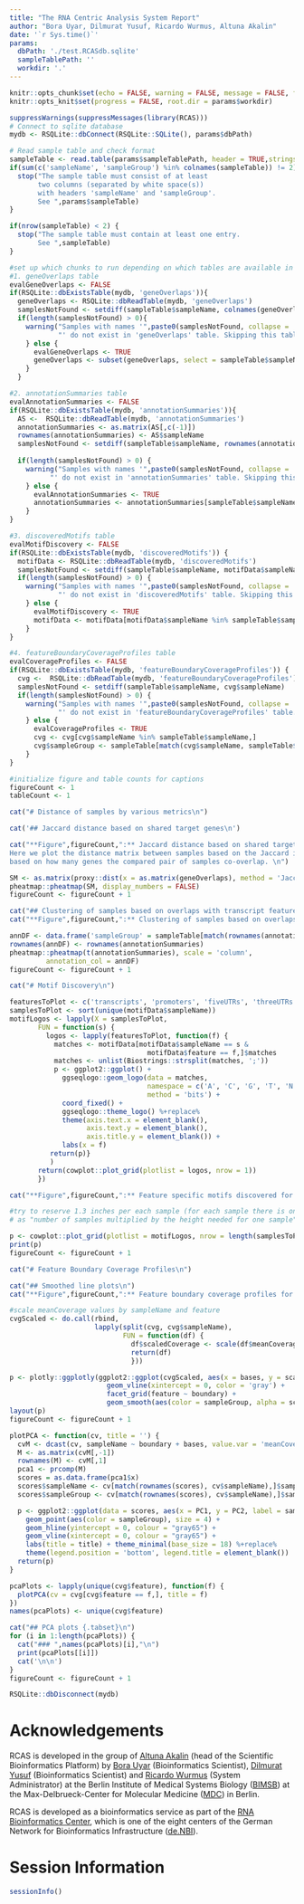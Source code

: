 ```yaml
---
title: "The RNA Centric Analysis System Report"
author: "Bora Uyar, Dilmurat Yusuf, Ricardo Wurmus, Altuna Akalin"
date: '`r Sys.time()`'
params:
  dbPath: './test.RCASdb.sqlite'
  sampleTablePath: ''
  workdir: '.'
---
```


```r
knitr::opts_chunk$set(echo = FALSE, warning = FALSE, message = FALSE, fig.height = 4.5, fig.width = 8)
knitr::opts_knit$set(progress = FALSE, root.dir = params$workdir)
```

```r
suppressWarnings(suppressMessages(library(RCAS)))
# Connect to sqlite database
mydb <- RSQLite::dbConnect(RSQLite::SQLite(), params$dbPath)

# Read sample table and check format
sampleTable <- read.table(params$sampleTablePath, header = TRUE,stringsAsFactors = FALSE)
if(sum(c('sampleName', 'sampleGroup') %in% colnames(sampleTable)) != 2) {
  stop("The sample table must consist of at least 
       two columns (separated by white space(s)) 
       with headers 'sampleName' and 'sampleGroup'. 
       See ",params$sampleTable)
}

if(nrow(sampleTable) < 2) {
  stop("The sample table must contain at least one entry. 
       See ",sampleTable)
}

#set up which chunks to run depending on which tables are available in mydb
#1. geneOverlaps table
evalGeneOverlaps <- FALSE
if(RSQLite::dbExistsTable(mydb, 'geneOverlaps')){
  geneOverlaps <- RSQLite::dbReadTable(mydb, 'geneOverlaps')
  samplesNotFound <- setdiff(sampleTable$sampleName, colnames(geneOverlaps))
  if(length(samplesNotFound) > 0){
    warning("Samples with names '",paste0(samplesNotFound, collapse = ', '),
            "' do not exist in 'geneOverlaps' table. Skipping this table")
    } else {
      evalGeneOverlaps <- TRUE
      geneOverlaps <- subset(geneOverlaps, select = sampleTable$sampleName)
    }
  } 

#2. annotationSummaries table
evalAnnotationSummaries <- FALSE
if(RSQLite::dbExistsTable(mydb, 'annotationSummaries')){
  AS <-  RSQLite::dbReadTable(mydb, 'annotationSummaries')
  annotationSummaries <- as.matrix(AS[,c(-1)])
  rownames(annotationSummaries) <- AS$sampleName
  samplesNotFound <- setdiff(sampleTable$sampleName, rownames(annotationSummaries))
  
  if(length(samplesNotFound) > 0) {
    warning("Samples with names '",paste0(samplesNotFound, collapse = ', '),
          "' do not exist in 'annotationSummaries' table. Skipping this table")
    } else {
      evalAnnotationSummaries <- TRUE
      annotationSummaries <- annotationSummaries[sampleTable$sampleName,]
    }
} 

#3. discoveredMotifs table 
evalMotifDiscovery <- FALSE
if(RSQLite::dbExistsTable(mydb, 'discoveredMotifs')) {
  motifData <- RSQLite::dbReadTable(mydb, 'discoveredMotifs')
  samplesNotFound <- setdiff(sampleTable$sampleName, motifData$sampleName)
  if(length(samplesNotFound) > 0) {
    warning("Samples with names '",paste0(samplesNotFound, collapse = ', '),
            "' do not exist in 'discoveredMotifs' table. Skipping this table")
    } else {
      evalMotifDiscovery <- TRUE
      motifData <- motifData[motifData$sampleName %in% sampleTable$sampleName,]
    }
} 

#4. featureBoundaryCoverageProfiles table
evalCoverageProfiles <- FALSE 
if(RSQLite::dbExistsTable(mydb, 'featureBoundaryCoverageProfiles')) {
  cvg <-  RSQLite::dbReadTable(mydb, 'featureBoundaryCoverageProfiles')
  samplesNotFound <- setdiff(sampleTable$sampleName, cvg$sampleName)
  if(length(samplesNotFound) > 0) {
    warning("Samples with names '",paste0(samplesNotFound, collapse = ', '),
            "' do not exist in 'featureBoundaryCoverageProfiles' table. Skipping this table")
    } else {
      evalCoverageProfiles <- TRUE
      cvg <- cvg[cvg$sampleName %in% sampleTable$sampleName,]
      cvg$sampleGroup <- sampleTable[match(cvg$sampleName, sampleTable$sampleName),]$sampleGroup
    }
}

#initialize figure and table counts for captions
figureCount <- 1
tableCount <- 1
```


```r
cat("# Distance of samples by various metrics\n")
```


```r
cat('## Jaccard distance based on shared target genes\n')

cat("**Figure",figureCount,":** Jaccard distance based on shared target genes. 
Here we plot the distance matrix between samples based on the Jaccard index computed for each pairwise sample 
based on how many genes the compared pair of samples co-overlap. \n")
```

```r
SM <- as.matrix(proxy::dist(x = as.matrix(geneOverlaps), method = 'Jaccard', by_rows = FALSE, diag = TRUE, upper = TRUE))
pheatmap::pheatmap(SM, display_numbers = FALSE)
figureCount <- figureCount + 1
```

```r
cat("## Clustering of samples based on overlaps with transcript features\n")
cat("**Figure",figureCount,":** Clustering of samples based on overlaps with transcript features\n")
```

```r
annDF <- data.frame('sampleGroup' = sampleTable[match(rownames(annotationSummaries), sampleTable$sampleName),]$sampleGroup)
rownames(annDF) <- rownames(annotationSummaries)
pheatmap::pheatmap(t(annotationSummaries), scale = 'column', 
         annotation_col = annDF)
figureCount <- figureCount + 1
```

```r
cat("# Motif Discovery\n")
```

```r
featuresToPlot <- c('transcripts', 'promoters', 'fiveUTRs', 'threeUTRs', 'introns', 'cds')
samplesToPlot <- sort(unique(motifData$sampleName))
motifLogos <- lapply(X = samplesToPlot,
       FUN = function(s) {
         logos <- lapply(featuresToPlot, function(f) {
           matches <- motifData[motifData$sampleName == s &
                                  motifData$feature == f,]$matches
           matches <- unlist(Biostrings::strsplit(matches, ';'))
           p <- ggplot2::ggplot() + 
             ggseqlogo::geom_logo(data = matches,
                                  namespace = c('A', 'C', 'G', 'T', 'N', 'O','E'), 
                                  method = 'bits') +
             coord_fixed() + 
             ggseqlogo::theme_logo() %+replace%
             theme(axis.text.x = element_blank(), 
                   axis.text.y = element_blank(), 
                   axis.title.y = element_blank()) + 
             labs(x = f)
          return(p)}
          )
       return(cowplot::plot_grid(plotlist = logos, nrow = 1))
       })
```

```r
cat("**Figure",figureCount,":** Feature specific motifs discovered for each sample\n")
```

```r
#try to reserve 1.3 inches per each sample (for each sample there is one row of motifs and the height is dynamically adjusted 
# as "number of samples multiplied by the height needed for one sample")

p <- cowplot::plot_grid(plotlist = motifLogos, nrow = length(samplesToPlot), ncol = 1, labels = samplesToPlot, scale = 1)
print(p)
figureCount <- figureCount + 1
```

```r
cat("# Feature Boundary Coverage Profiles\n")
```

```r
cat("## Smoothed line plots\n")
cat("**Figure",figureCount,":** Feature boundary coverage profiles for each sample\n")
```

```r
#scale meanCoverage values by sampleName and feature
cvgScaled <- do.call(rbind, 
                     lapply(split(cvg, cvg$sampleName),
                            FUN = function(df) {
                              df$scaledCoverage <- scale(df$meanCoverage)
                              return(df)
                              }))

p <- plotly::ggplotly(ggplot2::ggplot(cvgScaled, aes(x = bases, y = scaledCoverage)) + 
                        geom_vline(xintercept = 0, color = 'gray') +
                        facet_grid(feature ~ boundary) + 
                        geom_smooth(aes(color = sampleGroup, alpha = scaledCoverage)) + theme_minimal())
layout(p)
figureCount <- figureCount + 1
```


```r
plotPCA <- function(cv, title = '') {
  cvM <- dcast(cv, sampleName ~ boundary + bases, value.var = 'meanCoverage')
  M <- as.matrix(cvM[,-1])
  rownames(M) <- cvM[,1]
  pca1 <- prcomp(M)
  scores = as.data.frame(pca1$x)
  scores$sampleName <- cv[match(rownames(scores), cv$sampleName),]$sampleName
  scores$sampleGroup <- cv[match(rownames(scores), cv$sampleName),]$sampleGroup

  p <- ggplot2::ggplot(data = scores, aes(x = PC1, y = PC2, label = sampleName)) +
    geom_point(aes(color = sampleGroup), size = 4) +
    geom_hline(yintercept = 0, colour = "gray65") +
    geom_vline(xintercept = 0, colour = "gray65") +
    labs(title = title) + theme_minimal(base_size = 18) %+replace% 
    theme(legend.position = 'bottom', legend.title = element_blank())
  return(p)
}

pcaPlots <- lapply(unique(cvg$feature), function(f) {
  plotPCA(cv = cvg[cvg$feature == f,], title = f)
})
names(pcaPlots) <- unique(cvg$feature)
```

```r
cat("## PCA plots {.tabset}\n")
for (i in 1:length(pcaPlots)) {
  cat("### ",names(pcaPlots)[i],"\n")
  print(pcaPlots[[i]])
  cat('\n\n')
}
figureCount <- figureCount + 1
```

```r
RSQLite::dbDisconnect(mydb)
```

# Acknowledgements

RCAS is developed in the group of 
[Altuna Akalin](http://bioinformatics.mdc-berlin.de/team.html#altuna-akalin-phd)
(head of the Scientific Bioinformatics Platform) by
[Bora Uyar](http://bioinformatics.mdc-berlin.de/team.html#bora-uyar-phd)
(Bioinformatics Scientist),
[Dilmurat Yusuf](http://bioinformatics.mdc-berlin.de/team.html#dilmurat-yusuf-phd)
(Bioinformatics Scientist) and 
[Ricardo Wurmus](http://bioinformatics.mdc-berlin.de/team.html#ricardo-wurmus)
(System Administrator) at the Berlin Institute of Medical Systems Biology
([BIMSB](https://www.mdc-berlin.de/13800178/en/bimsb))
at the Max-Delbrueck-Center for Molecular Medicine
([MDC](https://www.mdc-berlin.de)) in Berlin.

RCAS is developed as a bioinformatics service as part of
the [RNA Bioinformatics Center](http://www.denbi.de/index.php/rbc),
which is one of the eight centers of
the German Network for Bioinformatics Infrastructure
([de.NBI](http://www.denbi.de/)).  

# Session Information
```r
sessionInfo()
```
